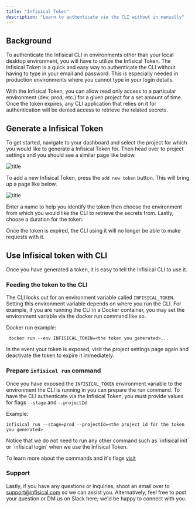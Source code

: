 ```yaml
---
title: "Infisical Token"
description: "Learn to authenticate via the CLI without in manually"
---
```


## Background

To authenticate the Infisical CLI in environments other than your local desktop environment, you will have to utilize the Infisical Token. 
The Infisical Token is a quick and easy way to authenticate the CLI without having to type in your email and password. This is especially needed
in production environments where you cannot type in your login details. 

With the Infisical Token, you can allow read only access to a particular environment (dev, prod, etc.) for a given project for a set amount of time. Once the token expires, any CLI application 
that relies on it for authentication will be denied access to retrieve the related secrets. 

## Generate a Infisical Token
To get started, navigate to your dashboard and select the project for which you would like to generate a Infisical Token for. 
Then head over to project settings and you should see a similar page like below. 

![title](./images/project_settings_page.png)

To add a new Infisical Token, press the `add new token` button. This will bring up a page like below. 

![title](./images/add_new_token.png)

Enter a name to help you identify the token then choose the environment from which you would like the CLI to retrieve the secrets from. Lastly, choose a duration 
for the token.

<Info>
Once the token is expired, the CLI using it will no longer be able to make requests with it. 
</Info>


## Use Infisical token with CLI
Once you have generated a token, it is easy to tell the Infisical CLI to use it. 

### Feeding the token to the CLI 
The CLI looks out for an environment variable called `INFISICAL_TOKEN`. Setting this environment variable depends on where you run the CLI. 
For example, if you are running the CLI in a Docker container, you may set the environment variable via the docker run command like so. 

Docker run example:
```
 docker run --env INFISICAL_TOKEN=<the token you generated>...
```

<Warning>
In the event your token is exposed, visit the project settings page again and deactivate the token to expire it immediately. 
</Warning>

### Prepare `infisical run` command

Once you have exposed the `INFISICAL_TOKEN` environment variable to the environment the CLI is running in you can prepare the run command.
To have the CLI authenticate via the Infisical Token, you must provide values for flags `--stage` and `--projectId`

Example:
```
infisical run --stage=prod --projectId=<the project id for the token you generated>
```

<Info>
  Notice that we do not need to run any other command such as `infisical init` or `infisical login` when we use the Infisical Token.
</Info>


To learn more about the commands and it's flags [visit](/CLI)

### Support

Lastly, if you have any questions or inquiries, shoot an email over to [support@infisical.com](mailto:support@infisical.com) so we can assist you. Alternatively, feel free to post your question or DM us on Slack here; we'd be happy to connect with you.
